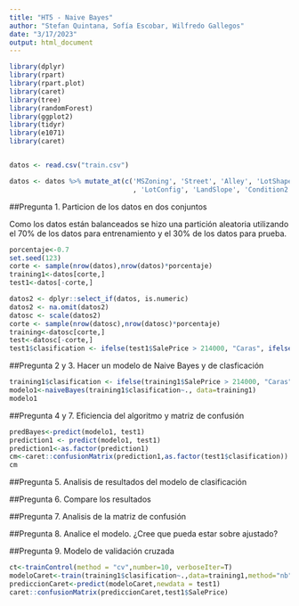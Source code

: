 ```yaml
---
title: "HT5 - Naive Bayes"
author: "Stefan Quintana, Sofía Escobar, Wilfredo Gallegos"
date: "3/17/2023"
output: html_document
---
```


```r
library(dplyr)
library(rpart)
library(rpart.plot)
library(caret)
library(tree)
library(randomForest)
library(ggplot2)
library(tidyr)
library(e1071)
library(caret)


datos <- read.csv("train.csv")

datos <- datos %>% mutate_at(c('MSZoning', 'Street', 'Alley', 'LotShape', 'LandContour', 'Utilities'
                               , 'LotConfig', 'LandSlope', 'Condition2', 'RoofMatl', 'Exterior2nd', 'Electrical'),as.factor)
```


##Pregunta 1. Particion de los datos en dos conjuntos

Como los datos están balanceados se hizo una partición aleatoria utilizando el 70% de los datos para entrenamiento y el 30% de los datos para prueba.

```r
porcentaje<-0.7
set.seed(123)
corte <- sample(nrow(datos),nrow(datos)*porcentaje)
training1<-datos[corte,]
test1<-datos[-corte,]

datos2 <- dplyr::select_if(datos, is.numeric)
datos2 <- na.omit(datos2)
datosc <- scale(datos2)
corte <- sample(nrow(datosc),nrow(datosc)*porcentaje)
training<-datosc[corte,]
test<-datosc[-corte,]
test1$clasification <- ifelse(test1$SalePrice > 214000, "Caras", ifelse(test1$SalePrice>163000, "Intemedia", "Economicas"))

```

  
##Pregunta 2 y 3. Hacer un modelo de Naive Bayes y de clasficación
```r
training1$clasification <- ifelse(training1$SalePrice > 214000, "Caras", ifelse(training1$SalePrice>163000, "Intemedia", "Economicas"))
modelo1<-naiveBayes(training1$clasification~., data=training1)
modelo1
```

##Pregunta 4 y 7. Eficiencia del algoritmo y matriz de confusión
```r

predBayes<-predict(modelo1, test1)
prediction1 <- predict(modelo1, test1)
prediction1<-as.factor(prediction1)
cm<-caret::confusionMatrix(prediction1,as.factor(test1$clasification))
cm
```

##Pregunta 5. Analisis de resultados del modelo de clasificación

##Pregunta 6. Compare los resultados

##Pregunta 7. Analisis de la matriz de confusión

##Pregunta 8. Analice el modelo. ¿Cree que pueda estar sobre ajustado?

##Pregunta 9. Modelo de validación cruzada
```r
ct<-trainControl(method = "cv",number=10, verboseIter=T)
modeloCaret<-train(training1$clasification~.,data=training1,method="nb",trControl = ct)
prediccionCaret<-predict(modeloCaret,newdata = test1)
caret::confusionMatrix(prediccionCaret,test1$SalePrice)
```

